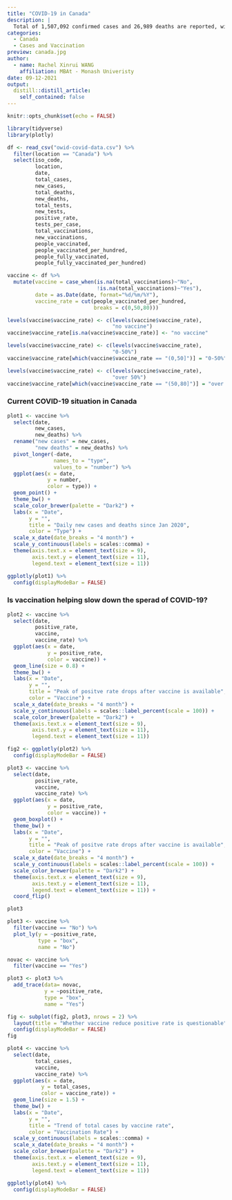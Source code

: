 ```yaml
---
title: "COVID-19 in Canada"
description: |
  Total of 1,507,092 confirmed cases and 26,989 deaths are reported, with over 65% of the population fully vaccinated in Canada on 31 Aug 2021. Is vaccination effectively preventing the spread of virus reamins questionable. Data from Our World in Data, retrieved on 1 Sep 2021.
categories:
  - Canada
  - Cases and Vaccination
preview: canada.jpg
author:
  - name: Rachel Xinrui WANG
    affiliation: MBAt - Monash Univeristy
date: 09-12-2021
output:
  distill::distill_article:
    self_contained: false
---
```


```r
knitr::opts_chunk$set(echo = FALSE)
```

```r
library(tidyverse)
library(plotly)
```

```r
df <- read_csv("owid-covid-data.csv") %>% 
  filter(location == "Canada") %>% 
  select(iso_code,
         location,
         date,
         total_cases,
         new_cases,
         total_deaths,
         new_deaths,
         total_tests,
         new_tests,
         positive_rate,
         tests_per_case,
         total_vaccinations,
         new_vaccinations,
         people_vaccinated,
         people_vaccinated_per_hundred,
         people_fully_vaccinated,
         people_fully_vaccinated_per_hundred)
```

```r
vaccine <- df %>% 
  mutate(vaccine = case_when(is.na(total_vaccinations)~"No",
                             !is.na(total_vaccinations)~"Yes"),
         date = as.Date(date, format="%d/%m/%Y"),
         vaccine_rate = cut(people_vaccinated_per_hundred,
                            breaks = c(0,50,80))) 

levels(vaccine$vaccine_rate) <- c(levels(vaccine$vaccine_rate),
                                  "no vaccine")
vaccine$vaccine_rate[is.na(vaccine$vaccine_rate)] <- "no vaccine"

levels(vaccine$vaccine_rate) <- c(levels(vaccine$vaccine_rate),
                                  "0-50%")
vaccine$vaccine_rate[which(vaccine$vaccine_rate == "(0,50]")] = "0-50%"

levels(vaccine$vaccine_rate) <- c(levels(vaccine$vaccine_rate),
                                  "over 50%")
vaccine$vaccine_rate[which(vaccine$vaccine_rate == "(50,80]")] = "over 50%"
```


### Current COVID-19 situation in Canada

```r
plot1 <- vaccine %>% 
  select(date,
         new_cases,
         new_deaths) %>% 
  rename("new cases" = new_cases,
         "new deaths" = new_deaths) %>% 
  pivot_longer(-date,
               names_to = "type",
               values_to = "number") %>% 
  ggplot(aes(x = date,
             y = number,
             color = type)) +
  geom_point() +
  theme_bw() +
  scale_color_brewer(palette = "Dark2") +
  labs(x = "Date",
       y = "",
       title = "Daily new cases and deaths since Jan 2020",
       color = "Type") +
  scale_x_date(date_breaks = "4 month") +
  scale_y_continuous(labels = scales::comma) +
  theme(axis.text.x = element_text(size = 9),
        axis.text.y = element_text(size = 11),
        legend.text = element_text(size = 11))

ggplotly(plot1) %>%
  config(displayModeBar = FALSE)
```







### Is vaccination helping slow down the sperad of COVID-19?


```r
plot2 <- vaccine %>% 
  select(date,
         positive_rate,
         vaccine,
         vaccine_rate) %>%
  ggplot(aes(x = date,
             y = positive_rate,
             color = vaccine)) +
  geom_line(size = 0.8) +
  theme_bw() +
  labs(x = "Date",
       y = "",
       title = "Peak of positve rate drops after vaccine is available",
       color = "Vaccine") +
  scale_x_date(date_breaks = "4 month") +
  scale_y_continuous(labels = scales::label_percent(scale = 100)) +
  scale_color_brewer(palette = "Dark2") +
  theme(axis.text.x = element_text(size = 9),
        axis.text.y = element_text(size = 11),
        legend.text = element_text(size = 11))

fig2 <- ggplotly(plot2) %>%
  config(displayModeBar = FALSE)
```


```r
plot3 <- vaccine %>% 
  select(date,
         positive_rate,
         vaccine,
         vaccine_rate) %>%
  ggplot(aes(x = date,
             y = positive_rate,
             color = vaccine)) +
  geom_boxplot() +
  theme_bw() +
  labs(x = "Date",
       y = "",
       title = "Peak of positve rate drops after vaccine is available",
       color = "Vaccine") +
  scale_x_date(date_breaks = "4 month") +
  scale_y_continuous(labels = scales::label_percent(scale = 100)) +
  scale_color_brewer(palette = "Dark2") +
  theme(axis.text.x = element_text(size = 9),
        axis.text.y = element_text(size = 11),
        legend.text = element_text(size = 11)) +
  coord_flip()

plot3
```

```r
plot3 <- vaccine %>% 
  filter(vaccine == "No") %>% 
  plot_ly(y = ~positive_rate,
          type = "box",
          name = "No")

novac <- vaccine %>% 
  filter(vaccine == "Yes")

plot3 <- plot3 %>% 
  add_trace(data= novac,
            y = ~positive_rate,
            type = "box",
            name = "Yes")

```

```r
fig <- subplot(fig2, plot3, nrows = 2) %>% 
  layout(title = "Whether vaccine reduce positive rate is questionable") %>%
  config(displayModeBar = FALSE)
fig
```

```r
plot4 <- vaccine %>% 
  select(date,
         total_cases,
         vaccine,
         vaccine_rate) %>% 
  ggplot(aes(x = date,
           y = total_cases,
           color = vaccine_rate)) +
  geom_line(size = 1.5) +
  theme_bw() +
  labs(x = "Date",
       y = "",
       title = "Trend of total cases by vaccine rate",
       color = "Vaccination Rate") +
  scale_y_continuous(labels = scales::comma) +
  scale_x_date(date_breaks = "4 month") +
  scale_color_brewer(palette = "Dark2") +
  theme(axis.text.x = element_text(size = 9),
        axis.text.y = element_text(size = 11),
        legend.text = element_text(size = 11))

ggplotly(plot4) %>%
  config(displayModeBar = FALSE)
```





